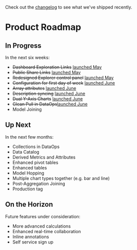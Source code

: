Check out the [changelog](/changelog) to see what we've shipped recently.

# Product Roadmap

## In Progress

In the next six weeks:

- <del>Dashboard Exploration Links</del> <ins>[launched May](/changelog/2023_05_30/#dashboard-exploration-links)</ins>
- <del>Public Share Links</del> <ins>[launched May](/changelog/2023_05_30/#public-link-sharing)</ins>
- <del>Redesigned Explorer control panel</del> <ins>[launched May](/changelog/2023_05_30/#refreshed-control-panel)</ins>
- <del>Configuration for first day of week</del> [launched June](/docs.glean.io/docs/project-management/datetime-settings#project-default-first-day-of-the-week)
- <del>Array attributes</del> [launched June](/docs.glean.io/changelog/2023_06_30#filter-and-group-array-values)
- <del>Description syncing</del> [launched June](/docs.glean.io/changelog/2023_06_30#documentation-synced-from-dbt-and-your-warehouse)
- <del>Dual Y-Axis Charts</del> [launched June](/docs.glean.io/changelog/2023_06_30#bar--line-charts-and-more)
- <del>Glean Pull in DataOps</del>[launched June](/docs.glean.io/changelog/2023_06_30#improved-dataops-workflow-with-glean-pull)
- Model Joining

## Up Next

In the next few months:

- Collections in DataOps
- Data Catalog
- Derived Metrics and Attributes
- Enhanced pivot tables
- Enhanced tables
- Model Hopping
- Multiple chart types together (e.g. bar and line)
- Post-Aggregation Joining
- Production tag

## On the Horizon

Future features under consideration:

- More advanced calculations
- Enhanced real-time collaboration
- Inline annotations
- Self service sign up
